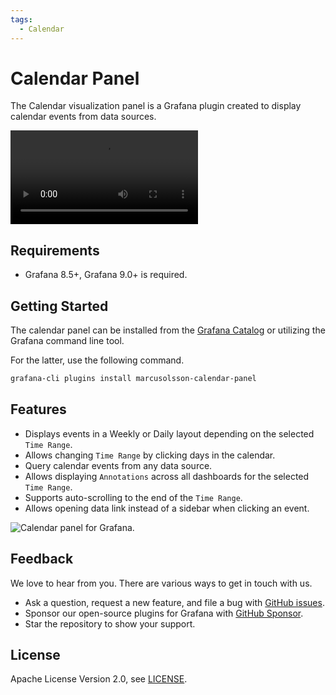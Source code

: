 ```yaml
---
tags:
  - Calendar
---
```



# Calendar Panel

The Calendar visualization panel is a Grafana plugin created to display calendar events from data sources.

<Video
  src="https://www.youtube.com/embed/iPJ122x0oos"
  title="Calendar plugin for Grafana tutorial."
/>

## Requirements

- Grafana 8.5+, Grafana 9.0+ is required.

## Getting Started

The calendar panel can be installed from the [Grafana Catalog](https://grafana.com/grafana/plugins/marcusolsson-calendar-panel/) or utilizing the Grafana command line tool.

For the latter, use the following command.

```bash
grafana-cli plugins install marcusolsson-calendar-panel
```

## Features

- Displays events in a Weekly or Daily layout depending on the selected `Time Range`.
- Allows changing `Time Range` by clicking days in the calendar.
- Query calendar events from any data source.
- Allows displaying `Annotations` across all dashboards for the selected `Time Range`.
- Supports auto-scrolling to the end of the `Time Range`.
- Allows opening data link instead of a sidebar when clicking an event.

<Image
  title="Calendar panel for Grafana."
  src="https://github.com/VolkovLabs/volkovlabs-calendar-panel/raw/main/src/img/screenshot.png"
/>

## Feedback

We love to hear from you. There are various ways to get in touch with us.

- Ask a question, request a new feature, and file a bug with [GitHub issues](https://github.com/volkovlabs/volkovlabs-calendar-panel/issues/new/choose).
- Sponsor our open-source plugins for Grafana with [GitHub Sponsor](https://github.com/sponsors/VolkovLabs).
- Star the repository to show your support.

## License

Apache License Version 2.0, see [LICENSE](https://github.com/volkovlabs/volkovlabs-calendar-panel/blob/main/LICENSE).
